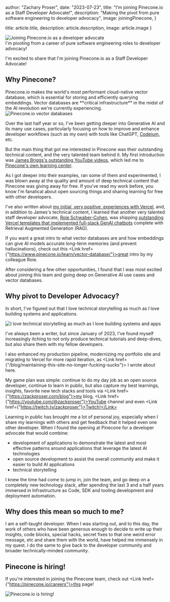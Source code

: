 


  author: "Zachary Proser",
  date: "2023-07-23",
  title: "I'm joining Pinecone.io as a Staff Developer Advocate!",
  description: "Making the pivot from pure software engineering to developer advocacy",
  image: joiningPinecone,
}

  title: article.title,
  description: article.description,
  image: article.image
}


<Image src={joiningPinecone} alt="Joining Pinecone.io as a developer advocate" />

<figcaption>I'm pivoting from a career of pure software engineering roles to developer advocacy!</figcaption>

I'm excited to share that I'm joining Pinecone.io as a Staff Developer Advocate!

## Why Pinecone?

<Link href={"https://pinecone.io"}>Pinecone.io</Link> makes the world's most performant cloud-native vector database, which is essential for storing and efficiently querying embeddings. Vector databases are **critical infrastructure** in the midst of the 
AI revolution we're currently experiencing. 

<Image src={pineconeVectorDatabases} alt="Pinecone.io vector databases" />

Over the last half year or so, I've been getting deeper into Generative AI and its many use cases, particularly focusing on how to improve and enhance developer workflows (such as my own) with tools like ChatGPT, [Codeium](/blog/codeium-review), etc.

But the main thing that got me interested in Pinecone was their outstanding technical content, and the very talented team behind it. My first introduction was [James Briggs's outstanding YouTube videos](https://www.youtube.com/c/JamesBriggs), which led me to [Pinecone's own learning center](https://pinecone.io/learn). 

As I got deeper into their examples, ran some of them and experimented, I was blown away at the quality and amount of deep technical content that Pinecone was giving away for free. If you've read my work before, you know I'm fanatical about open sourcing things
and sharing learning for free with other developers. 

I've also written about [my initial, very positive, experiences with Vercel](/blog/maintaining-this-site-no-longer-fucking-sucks), and, in addition to James's technical content, I learned that another very talented staff developer advocate, [Roie Schwaber-Cohen](https://www.linkedin.com/in/roiecohen/), was shipping [outstanding 
Vercel templates that implemented full-stack GenAI chatbots](https://vercel.com/templates/next.js/pinecone-vercel-ai) complete with Retrieval Augmented Generation (RAG).

If you want a great intro to what vector databases are and how embeddings can give AI models accurate long-term memories (and prevent hallucinations), check out this <Link href={"https://www.pinecone.io/learn/vector-database/"}>great intro</Link> by my 
colleague Roie.

After considering a few other opportunities, I found that I was most excited about joining this team and going deep on Generative AI use cases and vector databases.

## Why pivot to Developer Advocacy?

In short, I've figured out that I love technical storytelling as much as I love building systems and applications. 

<Image src={technicalStorytelling} alt="I love technical storytelling as much as I love building systems and apps"/>

I've always been a writer, but since January of 2023, I've found myself increasingly itching to not only produce technical tutorials and deep-dives, but also share them with my fellow developers. 

I also enhanced my production pipeline, modernizing my portfolio site and migrating to Vercel for more rapid iteration, as <Link href={"/blog/maintaining-this-site-no-longer-fucking-sucks"}> I wrote about here</Link>. 

<Newsletter />

My game plan was simple: continue to do my day job as an open source developer, continue to learn in public, but also capture my best learnings, insights, favorite new tech stacks and tools via <Link href={"https://zackproser.com/blog"}>my blog</Link>, <Link href={"https://youtube.com/@zackproser"}>YouTube channel</Link> and even <Link href={"https://twitch.tv/zackproser"}>Twitch!</Link>

Learning in public has brought me a lot of personal joy, especially when I share my learnings with others and get feedback that it helped even one other developer. When I found the opening at Pinecone for a developer advocate that would combine:

* development of applications to demonstrate the latest and most effective patterns around applications that leverage the latest AI technologies
* open source development to assist the overall community and make it easier to build AI applications
* technical storytelling

I knew the time had come to jump in, join the team, and go deep on a completely new technology stack, after spending the last 3 and a half years immersed in Infrastructure as Code, SDK and tooling development and deployment automation. 

## Why does this mean so much to me? 

I am a self-taught developer. When I was starting out, and to this day, the work of others who have been generous enough to decide to write up their insights, code blocks, special hacks, secret fixes to that one weird error message, etc and share them with the world, have helped me immensely in my quest. 
I do the same to give back to the developer community and broader technically-minded community.

## Pinecone is hiring!

If you're interested in joining the Pinecone team, check out <Link href={"https://pinecone.io/careers"}>this page</Link>!

<Image src={pineconeHiring} alt="Pinecone.io is hiring!" />


